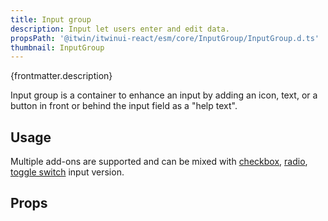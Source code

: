 ```yaml
---
title: Input group
description: Input let users enter and edit data.
propsPath: '@itwin/itwinui-react/esm/core/InputGroup/InputGroup.d.ts'
thumbnail: InputGroup
---
```



<p>{frontmatter.description}</p>

<LiveExample src='InputGroup.toggleSwitch.tsx'>
  <AllExamples.InputGroupToggleSwitchExample client:load />
</LiveExample>

Input group is a container to enhance an input by adding an icon, text, or a button in front or behind the input field as a "help text".

## Usage

<LiveExample src='InputGroup.checkboxGroup.tsx'>
  <AllExamples.InputGroupCheckboxGroupExample client:load />
</LiveExample>

Multiple add-ons are supported and can be mixed with [checkbox](checkbox#with-input-group), [radio](radio#statuses), [toggle switch](toggleswitch#with-input-group) input version.

<LiveExample src='InputGroup.radioGroup.tsx'>
  <AllExamples.InputGroupRadioGroupExample client:load />
</LiveExample>

## Props

<PropsTable path={frontmatter.propsPath} />
